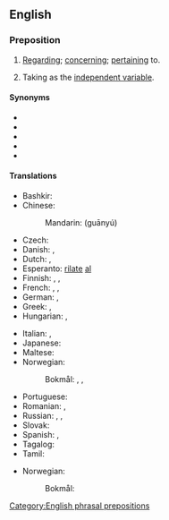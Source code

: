 ==English==

===Preposition===
{{en-prep}}

# [[regarding|Regarding]]; [[concerning]]; [[pertaining]] to.
# {{lb|en|mathematics}} Taking as the [[independent variable]].
#: {{ux|en|To calculate acceleration, you need to differentiate [[velocity]] '''with respect to''' [[time]].}}

====Synonyms====
* {{l|en|as regards}}
* {{l|en|in terms of}}
* {{l|en|in respect of}}
* {{l|en|with regard to}}
* {{l|en|WRT}}

====Translations====
{{trans-top|pertaining to}}
* Bashkir: {{t|ba|килгәндә|sc=Cyrl}}
* Chinese:
*: Mandarin: {{t+|cmn|关于|sc=Hani}} (guānyú)
* Czech: {{t|cs|s ohledem na}}
* Danish: {{t|da|med hensyn til}}, {{t|da|hvad angår}}
* Dutch: {{t+|nl|ten opzichte van}}, {{t+|nl|met betrekking tot}}
* Esperanto: [[rilate]] [[al]]
* Finnish: {{t+|fi|suhteen}}, {{t|fi|suhteessa}}, {{t+|fi|liittyen}}
* French: {{t+|fr|quant à}}, {{t+|fr|à l'égard de|alt=à l’égard de}}, {{t+|fr|relativement à}}
* German: {{t|de|in Bezug auf}}, {{t+|de|bezüglich}}
* Greek: {{t|el|σε σχέση με}}, {{t|el|εν σχέση προς}}
* Hungarian: {{t+|hu|szerint}}, {{t+|hu|megfelelően}}
{{trans-mid}}
* Italian: {{t|it|per quanto riguarda}}, {{t+|it|rispetto a}}
* Japanese: {{t|ja|について|tr=ni tsuite|sc=Jpan}}
* Maltese: {{t|mt|rigward|m}}
* Norwegian:
*: Bokmål: {{t|nb|med hensyn til}}, {{t|nb|hva angår}}, {{t|nb|angående}}
* Portuguese: {{t+|pt|em relação a}}
* Romanian: {{t|ro|relativ la}}, {{t|ro|în ceea ce privește}}
* Russian: {{t|ru|что каса́ется}}, {{t+|ru|относи́тельно}}, {{t+|ru|каса́тельно}}
* Slovak: {{t|sk|s rešpektom voči}}
* Spanish: {{t|es|con respecto a}}, {{t|es|en cuanto a}}
* Tagalog: {{t|tl|tungod sa}}
* Tamil: {{t|ta|பற்றிய வகையில்|sc=Taml}}
{{trans-bottom}}
{{trans-top|mathematics}}
{{trans-mid}}
* Norwegian:
*: Bokmål: {{t|nb|med hensyn på}}
{{trans-bottom}}


[[Category:English phrasal prepositions]]